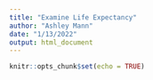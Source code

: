 ```yaml
---
title: "Examine Life Expectancy"
author: "Ashley Mann"
date: "1/13/2022"
output: html_document
---
```


```r
knitr::opts_chunk$set(echo = TRUE)
```

